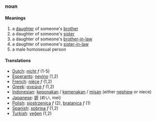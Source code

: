===noun===
====Meanings====
#a [[daughter]] of someone's [[brother]]
#a daughter of someone's [[sister]]
#a daughter of someone's [[brother-in-law]]
#a daughter of someone's [[sister-in-law]]
#a male homosexual person

====Translations====
*[[Dutch]]: [[nicht]] ''f'' (1-5)
*[[Esperanto]]: [[nevino]] (1,2)
*[[French]]: [[nièce]] ''f'' (1,2)
*[[Greek]]: [[ανεψιά]] ''f'' (1,2)
*[[Indonesian]]: [[keponakan]] / [[kemenakan]] / [[misan]] (either [[nephew]] or niece)
*[[Japanese]]: [[姪]] (めい, mei)
*[[Polish]]: [[siostrzenica]] ''f'' (2), [[bratanica]] ''f'' (1)
*[[Spanish]]: [[sobrina]] ''f'' (1,2)
*[[Turkish]]: [[yeğen]] (1,2)